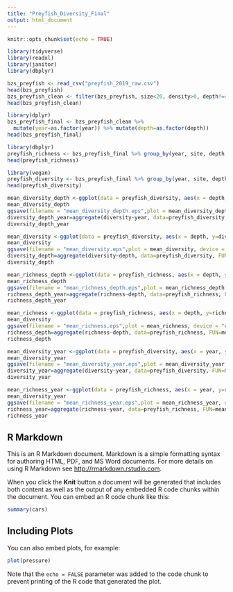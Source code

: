 ```yaml
---
title: "Preyfish_Diversity_Final"
output: html_document
---
```


```r
knitr::opts_chunk$set(echo = TRUE)
```

```r
library(tidyverse)
library(readxl)
library(janitor)
library(dbplyr)
```

```r
bzs_preyfish <- read_csv("preyfish_2019_raw.csv")
head(bzs_preyfish)
bzs_preyfish_clean <- filter(bzs_preyfish, size<20, density>0, depth!=45, site!= "North Northeast")
head(bzs_preyfish_clean)
```

```r
library(dplyr)
bzs_preyfish_final <- bzs_preyfish_clean %>%
  mutate(year=as.factor(year)) %>% mutate(depth=as.factor(depth))
head(bzs_preyfish_final)
```

```r
library(dbplyr)
preyfish_richness <- bzs_preyfish_final %>% group_by(year, site, depth, transect) %>% summarise(richness = n_distinct(species))
head(preyfish_richness)
```

```r
library(vegan)
preyfish_diversity <- bzs_preyfish_final %>% group_by(year, site, depth, transect) %>% summarise(diversity = diversity(density, "shannon"))
head(preyfish_diversity)
```

```r
mean_diversity_depth <-ggplot(data = preyfish_diversity, aes(x = depth, y=diversity, fill = year)) + geom_bar(stat = "summary", fun.y = "mean", position = "dodge", color = "black") + labs(y = "Mean Species Diversity (Shannon Index)", x = "Depth (m)") + stat_summary(geom = "errorbar", fun.data = mean_se, position = "dodge") + scale_fill_brewer(palette = "Paired", labels = c("2014", "2019"), name = ("Survey Year")) +theme_classic() + theme(legend.title = element_text(size = 14), legend.text = element_text(size = 12)) + theme(axis.text = element_text(size = 12), axis.title = element_text(size = 14))
mean_diversity_depth
ggsave(filename = "mean_diversity_depth.eps",plot = mean_diversity_depth, device = "eps",width = 6,height = 4,dpi = 600)
diversity_depth_year=aggregate(diversity~year, data=preyfish_diversity, FUN=mean)
diversity_depth_year
```

```r
mean_diversity <-ggplot(data = preyfish_diversity, aes(x = depth, y=diversity, fill = depth)) + geom_bar(stat = "summary", fun.y = "mean", position = "dodge", color = "black") + labs(y = "Mean Species Diversity (Shannon Index)", x = "Depth (m)") + stat_summary(geom = "errorbar", fun.data = mean_se, position = "dodge") + scale_fill_brewer(palette = "Blues") +theme_classic() + theme(legend.position = "none") + theme(axis.text = element_text(size = 12), axis.title = element_text(size = 14))
mean_diversity
ggsave(filename = "mean_diversity.eps",plot = mean_diversity, device = "eps",width = 6,height = 4,dpi = 600)
diversity_depth=aggregate(diversity~depth, data=preyfish_diversity, FUN=mean)
diversity_depth
```

```r
mean_richness_depth <-ggplot(data = preyfish_richness, aes(x = depth, y=richness, fill = year)) + geom_bar(stat = "summary", fun.y = "mean", position = "dodge", color = "black") + labs(y = "Mean Species Richness", x = "Depth (m)") + stat_summary(geom = "errorbar", fun.data = mean_se, position = "dodge") + scale_fill_brewer(palette = "Paired", labels = c("2014", "2019"), name = ("Survey Year")) +theme_classic() + theme(legend.title = element_text(size = 14), legend.text = element_text(size = 12)) + theme(axis.text = element_text(size = 12), axis.title = element_text(size = 14))
mean_richness_depth
ggsave(filename = "mean_richness_depth.eps",plot = mean_richness_depth, device = "eps",width = 6,height = 4,dpi = 600)
richness_depth_year=aggregate(richness~depth, data=preyfish_richness, FUN=mean)
richness_depth_year
```

```r
mean_richness <-ggplot(data = preyfish_richness, aes(x = depth, y=richness, fill = depth)) + geom_bar(stat = "summary", fun.y = "mean", position = "dodge", color = "black") + labs(y = "Mean Species Richness", x = "Depth (m)") + stat_summary(geom = "errorbar", fun.data = mean_se, position = "dodge") + scale_fill_brewer(palette = "Blues") +theme_classic() + theme(legend.position = "none") + theme(axis.text = element_text(size = 12), axis.title = element_text(size = 14))
mean_diversity
ggsave(filename = "mean_richness.eps",plot = mean_richness, device = "eps",width = 6,height = 4,dpi = 600)
richness_depth=aggregate(richness~depth, data=preyfish_richness, FUN=mean)
richness_depth
```

```r
mean_diversity_year <-ggplot(data = preyfish_diversity, aes(x = year, y=diversity, fill = year)) + geom_bar(stat = "summary", fun.y = "mean", position = "dodge", color = "black") + labs(y = "Mean Species Diversity (Shannon Index)", x = "Year") + stat_summary(geom = "errorbar", fun.data = mean_se, position = "dodge") + scale_fill_brewer(palette = "Paired") +theme_classic() + theme(legend.position = "none")
mean_diversity_year
ggsave(filename = "mean_diversity_year.eps",plot = mean_diversity_year, device = "eps",width = 6,height = 4,dpi = 600)
diversity_year=aggregate(diversity~year, data=preyfish_diversity, FUN=mean)
diversity_year
```

```r
mean_richness_year <-ggplot(data = preyfish_richness, aes(x = year, y=richness, fill = year)) + geom_bar(stat = "summary", fun.y = "mean", position = "dodge", color = "black") + labs(y = "Mean Species Richness", x = "Year") + stat_summary(geom = "errorbar", fun.data = mean_se, position = "dodge") + scale_fill_brewer(palette = "Paired") +theme_classic() + theme(legend.position = "none")
mean_diversity_year
ggsave(filename = "mean_richness_year.eps",plot = mean_richness_year, device = "eps",width = 6,height = 4,dpi = 600)
richness_year=aggregate(richness~year, data=preyfish_richness, FUN=mean)
richness_year
```


## R Markdown

This is an R Markdown document. Markdown is a simple formatting syntax for authoring HTML, PDF, and MS Word documents. For more details on using R Markdown see <http://rmarkdown.rstudio.com>.

When you click the **Knit** button a document will be generated that includes both content as well as the output of any embedded R code chunks within the document. You can embed an R code chunk like this:

```r
summary(cars)
```

## Including Plots

You can also embed plots, for example:

```r
plot(pressure)
```

Note that the `echo = FALSE` parameter was added to the code chunk to prevent printing of the R code that generated the plot.
